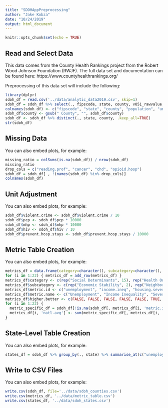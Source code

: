 ```yaml
---
title: "SDOHAppPreprocessing"
author: "Jake Kobza"
date: "10/24/2019"
output: html_document
---
```


```r
knitr::opts_chunk$set(echo = TRUE)
```

## Read and Select Data

This data comes from the County Health Rankings project from the Robert Wood Johnson Foundation (RWJF). The full data set and documentation can be found here: https://www.countyhealthrankings.org/

Preprocessing of this data set will include the following:


```r

library(dplyr)
sdoh_df = read.csv('../data/analytic_data2019.csv', skip=1)
sdoh_df = sdoh_df %>% select(., fipscode, state, county, v051_rawvalue, v023_rawvalue, v044_rawvalue, v136_rawvalue, v043_rawvalue, v136_other_data_2,  v116_rawvalue, v021_rawvalue, v069_rawvalue, v133_rawvalue, v139_rawvalue, v083_rawvalue, v140_rawvalue, v059_rawvalue, v004_rawvalue, v062_rawvalue, v155_rawvalue, v036_rawvalue, v042_rawvalue, v011_rawvalue, v005_rawvalue, v147_rawvalue, v060_rawvalue, v061_rawvalue, v099_rawvalue, v100_rawvalue, v150_rawvalue)
colnames(sdoh_df) <- c("fipscode", "state", "county", "population", "unemployment", "income.ineq", "housing.severe", "violent.crime", "overcrowding", "reading.prof", "high.school.grad", "college", "food.env.index", "food.insecurity", "healthy.foods", "social.assoc", "english.notprof", "pcp", "mhp", "flu.vaccine", "poor.physical.health", "poor.mental.health", "obesity", "prevent.hosp.stays", "life.expectancy", "diabetes", "hiv", "cancer", "chd", "opioid.hosp")
sdoh_df$county <- gsub(" County", "", sdoh_df$county)
sdoh_df <- sdoh_df %>% distinct(., state, county, .keep_all=TRUE)
str(sdoh_df)

```

## Missing Data

You can also embed plots, for example:

```r

missing_ratio = colSums(is.na(sdoh_df)) / nrow(sdoh_df)
missing_ratio
drop_cols = c("reading.prof", "cancer", "chd", "opioid.hosp")
sdoh_df = sdoh_df[ , !(names(sdoh_df) %in% drop_cols)]
colnames(sdoh_df)

```

## Unit Adjustment

You can also embed plots, for example:

```r

sdoh_df$violent.crime <- sdoh_df$violent.crime / 10
sdoh_df$pcp <- sdoh_df$pcp * 10000
sdoh_df$mhp <- sdoh_df$mhp * 10000
sdoh_df$hiv <- sdoh_df$hiv / 10
sdoh_df$prevent.hosp.stays <- sdoh_df$prevent.hosp.stays / 10000

```

## Metric Table Creation

You can also embed plots, for example:

```r

metrics_df = data.frame(category=character(), subcategory=character(), metric.id=character(), metric.name=character(), higher.better=logical(), natl.avg=numeric())
for (i in 1:22) { metrics_df = add_row(metrics_df) }
metrics_df$category <- c(rep("Social Determinants", 15), rep("Health Outcomes", 7))
metrics_df$subcategory <- c(rep("Economic Stability", 2), rep("Neighborhood / Environment", 3), rep("Education", 2), rep("Food", 3), rep("Community / Social", 2), rep("Healthcare System", 3), rep("General Health", 5), rep("Disease Specific", 2))
metrics_df$metric.id <- c("unemployment", "income.ineq", "housing.severe", "violent.crime", "overcrowding", "high.school.grad", "college", "food.env.index", "food.insecurity", "healthy.foods", "social.assoc", "english.notprof", "pcp", "mhp", "flu.vaccine", "poor.physical.health", "poor.mental.health", "obesity", "prevent.hosp.stays", "life.expectancy", "diabetes", "hiv")
metrics_df$metric.name <- c("Unemployment", "Income Inequality", "Severe Housing Problems (%)", "Violent Crimes per 10,000 People", "Overcrowding", "High School Graduation Rate", "College Rate", "Food Environment Index", "Food Insecurity", "Limited Access to Healthy Foods (%)", "Social Associations per 10,000 People", "% of People Not Proficient in English", "Primary Care Providers per 10,000 People", "Mental Health Providers per 10,000 People", "Flu Vaccines (%)", "Poor Physical Health Days per Month", "Poor Mental Health Days per Month", "Obesity Rate (%)", "Preventable Hospital Stays per 10,000 People", "Life Expectancy", "Diabetes Prevalence (%)", "HIV Prevalence (per 10,000)")
metrics_df$higher.better <- c(FALSE, FALSE, FALSE, FALSE, FALSE, TRUE, TRUE, TRUE, FALSE, FALSE, TRUE, FALSE, TRUE, TRUE, TRUE, FALSE, FALSE, FALSE, FALSE, TRUE, FALSE, FALSE)
for (i in 1:22) {
  metric_specific_df = sdoh_df[!is.na(sdoh_df[, metrics_df[i, 'metric.id']]), ]
  metrics_df[i, 'natl.avg'] <- sum(metric_specific_df[, metrics_df[i, 'metric.id']] * metric_specific_df[ , 'population']) / sum(metric_specific_df[ , 'population'])
}

```

## State-Level Table Creation

You can also embed plots, for example:

```r

states_df = sdoh_df %>% group_by(., state) %>% summarise_at(c("unemployment", "income.ineq", "housing.severe", "violent.crime", "overcrowding", "high.school.grad", "college", "food.env.index", "food.insecurity", "healthy.foods", "social.assoc", "english.notprof", "pcp", "mhp", "flu.vaccine", "poor.physical.health", "poor.mental.health", "obesity", "prevent.hosp.stays", "life.expectancy", "diabetes", "hiv"), list(~ weighted.mean(., w=population, na.rm=TRUE)))

```

## Write to CSV Files

You can also embed plots, for example:

```r

write.csv(sdoh_df, file='../data/sdoh_counties.csv')
write.csv(metrics_df, '../data/metric_table.csv')
write.csv(states_df, '../data/sdoh_states.csv')

```
